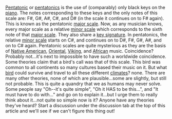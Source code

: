 {{encyclopaedic}}

[[Pentatonic]] or [[pentatonics]] is the use of (comparably) only black keys on the [[piano]]. The notes corresponding to these keys and the only notes of this scale are: F#, G#, A#, C#, and D# (in the scale it continues on to F# again). This is known as the pentatonic [[major scale]]. Now, as any musician knows, every major scale as a relative [[minor scale]] which corresponds to the sixth note of that [[major scale]]. They also share a [[key signature]]. In pentatonics, the relative [[minor scale]] starts on C#, and continues on to D#, F#, G#, A#, and on to C# again. Pentatonic scales are quite mysterious as they are the basis of [[Native American]], [[Oriental]], [[Viking]], and [[African]] music. Coincidence? Probably not...it's next to impossible to have such a worldwide coincidence. Some theories claim that a bird's call was that of this scale. This bird was common to all continents so many cultures based their music on it. But what [[bird]] could survive and travel to all these different [[climates]]? none. There are many other theories, none of which are plausible...some are slightly, but still not probable. This is quite a quandry that we as humans may never solve. Some people say "Oh--it's quite simple", "Oh it HAS to be this...", and "It must have to do with..." and go on to explain it...but I urge them to really think about it...not quite so simple now is it? Anyone have any theories they've heard? Start a discussion under the discussion tab at the top of this article and we'll see if we can't figure this thing out!